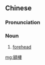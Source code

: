 ==Chinese==
{{zh-forms|s=额楼}}

===Pronunciation===
{{zh-pron
|m=élóu
|cat=n
}}

===Noun===
{{zh-noun}}

# [[forehead]]

[[mg:額樓]]